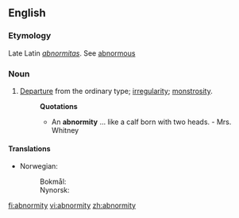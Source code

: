 ==English==

===Etymology===
Late Latin ''[[abnormitas]]''. See [[abnormous]]
===Noun===
{{en-noun|abnormities}}
#[[departure|Departure]] from the ordinary type; [[irregularity]]; [[monstrosity]].
#:'''Quotations'''
#:*An '''abnormity''' ... like a calf born with two heads. - Mrs. Whitney

====Translations====
{{trans-top|departure from the ordinary type}}
* Norwegian:
*: Bokmål: {{t|no|abnormitet|m}}
*: Nynorsk: {{t|nn|abnormitet|m}}
{{trans-bottom}}

[[fi:abnormity]]
[[vi:abnormity]]
[[zh:abnormity]]